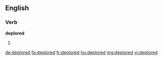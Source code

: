 ==English==

===Verb===
'''deplored'''

# {{en-past of|deplore}}

[[de:deplored]]
[[fa:deplored]]
[[fr:deplored]]
[[hu:deplored]]
[[mg:deplored]]
[[vi:deplored]]